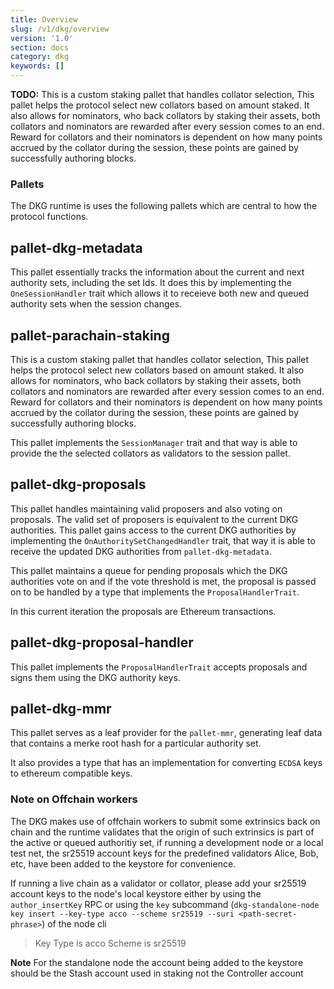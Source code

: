 ```yaml
---
title: Overview
slug: /v1/dkg/overview
version: '1.0'
section: docs
category: dkg
keywords: []
---
```


**TODO:** This is a custom staking pallet that handles collator selection, This pallet helps the protocol select new collators based on amount staked.
It also allows for nominators, who back collators by staking their assets, both collators and nominators are rewarded after every session comes to an end.
Reward for collators and their nominators is dependent on how many points accrued by the collator during the session,
these points are gained by successfully authoring blocks.


### Pallets

The DKG runtime is uses the following pallets which are central to how the protocol functions.

## pallet-dkg-metadata

This pallet essentially tracks the information about the current and next authority sets, including the set Ids.
It does this by implementing the `OneSessionHandler` trait which allows it to receieve both new and queued authority sets when the session changes.

## pallet-parachain-staking

This is a custom staking pallet that handles collator selection, This pallet helps the protocol select new collators based on amount staked.
It also allows for nominators, who back collators by staking their assets, both collators and nominators are rewarded after every session comes to an end.
Reward for collators and their nominators is dependent on how many points accrued by the collator during the session,
these points are gained by successfully authoring blocks.

This pallet implements the `SessionManager` trait and that way is able to provide the the selected collators as validators to the session pallet.

## pallet-dkg-proposals

This pallet handles maintaining valid proposers and also voting on proposals.
The valid set of proposers is equivalent to the current DKG authorities. This pallet gains access to the current DKG authorities by
implementing the `OnAuthoritySetChangedHandler` trait, that way it is able to receive the updated DKG authorities from `pallet-dkg-metadata`.

This pallet maintains a queue for pending proposals which the DKG authorities vote on and if the vote threshold is met, the proposal is passed on to be handled
by a type that implements the `ProposalHandlerTrait`.

In this current iteration the proposals are Ethereum transactions.

## pallet-dkg-proposal-handler

This pallet implements the `ProposalHandlerTrait` accepts proposals and signs them using the DKG authority keys.

## pallet-dkg-mmr

This pallet serves as a leaf provider for the `pallet-mmr`, generating leaf data that contains a merke root hash for a particular authority set.

It also provides a type that has an implementation for converting `ECDSA` keys to ethereum compatible keys.

### Note on Offchain workers

The DKG makes use of offchain workers to submit some extrinsics back on chain and the runtime validates that the origin of such extrinsics is part of the active or queued authoritiy set, if running a development node or a local test net, the sr25519 account keys
for the predefined validators Alice, Bob, etc, have been added to the keystore for convenience. 

If running a live chain as a validator or collator, please add your sr25519 account keys to the node's local keystore either by using the `author_insertKey` RPC or using the `key` subcommand (`dkg-standalone-node key insert --key-type acco --scheme sr25519 --suri <path-secret-phrase>`) of the node cli

> Key Type is acco
> Scheme is sr25519

**Note** 
For the standalone node the account being added to the keystore should be the Stash account used in staking not the Controller account
